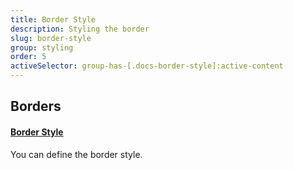 ```yaml
---
title: Border Style
description: Styling the border
slug: border-style
group: styling
order: 5
activeSelector: group-has-[.docs-border-style]:active-content
---
```


## Borders
#### [Border Style](https://tailwindcss.com/docs/border-style)
You can define the border style.
